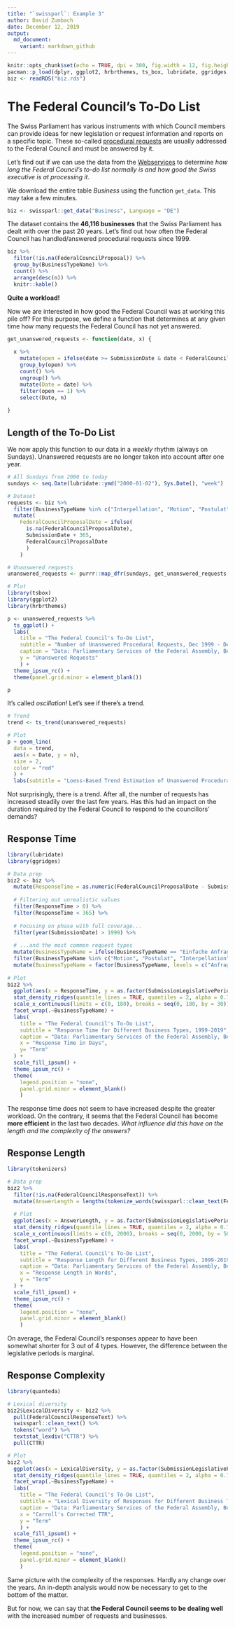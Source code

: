 ```yaml
---
title: "`swissparl`: Example 3"
author: David Zumbach
date: December 12, 2019
output:
  md_document:
    variant: markdown_github
---
```


```r
knitr::opts_chunk$set(echo = TRUE, dpi = 300, fig.width = 12, fig.height = 8, message = F)
pacman::p_load(dplyr, ggplot2, hrbrthemes, ts_box, lubridate, ggridges, quanteda, purrr)
biz <- readRDS("biz.rds")
```

# The Federal Council's To-Do List
The Swiss Parliament has various instruments with which Council members can provide ideas for new legislation or request information and reports on a specific topic. These so-called [procedural requests](https://www.parlament.ch/en/%C3%BCber-das-parlament/parlamentsw%C3%B6rterbuch/parlamentsw%C3%B6rterbuch-detail?WordId=238) are usually addressed to the Federal Council and must be answered by it.  

Let's find out if we can use the data from the [Webservices](https://www.parlament.ch/en/services/open-data-webservices) to determine *how long the Federal Council's to-do list normally is and how good the Swiss executive is at processing it*.

We download the entire table *Business* using the function `get_data`. This may take a few minutes.

```r
biz <- swissparl::get_data("Business", Language = "DE")
```

The dataset contains the **46,116 businesses** that the Swiss Parliament has dealt with over the past 20 years. Let's find out how often the Federal Council has handled/answered procedural requests since 1999.

```r
biz %>%
  filter(!is.na(FederalCouncilProposal)) %>% 
  group_by(BusinessTypeName) %>% 
  count() %>% 
  arrange(desc(n)) %>% 
  knitr::kable()
```

**Quite a workload!**  

Now we are interested in how good the Federal Council was at working this pile off? For this purpose, we define a function that determines at any given time how many requests the Federal Council has not yet answered.

```r
get_unanswered_requests <- function(date, x) {
  
  x %>% 
    mutate(open = ifelse(date >= SubmissionDate & date < FederalCouncilProposalDate, 1, 0)) %>% 
    group_by(open) %>% 
    count() %>% 
    ungroup() %>% 
    mutate(Date = date) %>%
    filter(open == 1) %>%
    select(Date, n)
  
} 
```

## Length of the To-Do List 
We now apply this function to our data in a *weekly* rhythm (always on Sundays). Unanswered requests are no longer taken into account after one year.

```r
# All Sundays from 2000 to today
sundays <- seq.Date(lubridate::ymd("2000-01-02"), Sys.Date(), "week")

# Dataset 
requests <- biz %>%
  filter(BusinessTypeName %in% c("Interpellation", "Motion", "Postulat")) %>% 
  mutate(
    FederalCouncilProposalDate = ifelse(
      is.na(FederalCouncilProposalDate),
      SubmissionDate + 365,
      FederalCouncilProposalDate
      )
    )

# Unanswered requests  
unanswered_requests <- purrr::map_dfr(sundays, get_unanswered_requests, x = requests)

# Plot
library(tsbox)
library(ggplot2)
library(hrbrthemes)

p <- unanswered_requests %>% 
  ts_ggplot() + 
  labs(
    title = "The Federal Council's To-Do List",
    subtitle = "Number of Unanswered Procedural Requests, Dec 1999 - Dec 2019",
    caption = "Data: Parliamentary Services of the Federal Assembly, Bern",
    y = "Unanswered Requests"
    ) +
  theme_ipsum_rc() +
  theme(panel.grid.minor = element_blank())

p
```

It's called *oscillation*! Let's see if there's a trend. 

```r
# Trend
trend <- ts_trend(unanswered_requests)

# Plot
p + geom_line(
  data = trend,
  aes(x = Date, y = n),
  size = 2,
  color = "red"
  ) +
  labs(subtitle = "Loess-Based Trend Estimation of Unanswered Procedural Requests")
```

Not surprisingly, there is a trend. After all, the number of requests has increased steadily over the last few years. Has this had an impact on the duration required by the Federal Council to respond to the councillors' demands?  

## Response Time

```r
library(lubridate)
library(ggridges)

# Data prep
biz2 <- biz %>% 
  mutate(ResponseTime = as.numeric(FederalCouncilProposalDate - SubmissionDate)) %>% 
  
  # Filtering out unrealistic values
  filter(ResponseTime > 0) %>% 
  filter(ResponseTime < 365) %>% 
  
  # Focusing on phase with full coverage...
  filter(year(SubmissionDate) > 1999) %>% 
  
  # ...and the most common request types
  mutate(BusinessTypeName = ifelse(BusinessTypeName == "Einfache Anfrage", "Anfrage", BusinessTypeName)) %>% 
  filter(BusinessTypeName %in% c("Motion", "Postulat", "Interpellation", "Anfrage")) %>% 
  mutate(BusinessTypeName = factor(BusinessTypeName, levels = c("Anfrage", "Interpellation", "Postulat", "Motion"))) 
  
# Plot
biz2 %>% 
  ggplot(aes(x = ResponseTime, y = as.factor(SubmissionLegislativePeriod), fill = BusinessTypeName)) +
  stat_density_ridges(quantile_lines = TRUE, quantiles = 2, alpha = 0.7) +
  scale_x_continuous(limits = c(0, 180), breaks = seq(0, 180, by = 30)) +
  facet_wrap(.~BusinessTypeName) +
  labs(
    title = "The Federal Council's To-Do List",
    subtitle = "Response Time for Different Business Types, 1999-2019",
    caption = "Data: Parliamentary Services of the Federal Assembly, Bern",
    x = "Response Time in Days",
    y= "Term"
  ) +
  scale_fill_ipsum() +
  theme_ipsum_rc() +
  theme(
    legend.position = "none",
    panel.grid.minor = element_blank()
    )
```

The response time does not seem to have increased despite the greater workload. On the contrary, it seems that the Federal Council has become **more efficient** in the last two decades. *What influence did this have on the length and the complexity of the answers?*

## Response Length

```r
library(tokenizers)

# Data prep
biz2 %>% 
  filter(!is.na(FederalCouncilResponseText)) %>% 
  mutate(AnswerLength = lengths(tokenize_words(swissparl::clean_text(FederalCouncilResponseText)))) %>% 
  
  # Plot
  ggplot(aes(x = AnswerLength, y = as.factor(SubmissionLegislativePeriod), fill = BusinessTypeName)) +
  stat_density_ridges(quantile_lines = TRUE, quantiles = 2, alpha = 0.7) +
  scale_x_continuous(limits = c(0, 2000), breaks = seq(0, 2000, by = 500)) +
  facet_wrap(.~BusinessTypeName) +
  labs(
    title = "The Federal Council's To-Do List",
    subtitle = "Response Length for Different Business Types, 1999-2019",
    caption = "Data: Parliamentary Services of the Federal Assembly, Bern",
    x = "Response Length in Words",
    y = "Term"
  ) +
  scale_fill_ipsum() +
  theme_ipsum_rc() +
  theme(
    legend.position = "none",
    panel.grid.minor = element_blank()
    )
```

On average, the Federal Council's responses appear to have been somewhat shorter for 3 out of 4 types. However, the difference between the legislative periods is marginal.

## Response Complexity

```r
library(quanteda)

# Lexical diversity
biz2$LexicalDiversity <- biz2 %>%
  pull(FederalCouncilResponseText) %>% 
  swissparl::clean_text() %>%
  tokens("word") %>%
  textstat_lexdiv("CTTR") %>%
  pull(CTTR)

# Plot
biz2 %>% 
  ggplot(aes(x = LexicalDiversity, y = as.factor(SubmissionLegislativePeriod), fill = BusinessTypeName)) +
  stat_density_ridges(quantile_lines = TRUE, quantiles = 2, alpha = 0.7) +
  facet_wrap(.~BusinessTypeName) +
  labs(
    title = "The Federal Council's To-Do List",
    subtitle = "Lexical Diversity of Responses for Different Business Types, 1999-2019",
    caption = "Data: Parliamentary Services of the Federal Assembly, Bern",
    x = "Carroll's Corrected TTR",
    y = "Term"
    ) +
  scale_fill_ipsum() +
  theme_ipsum_rc() +
  theme(
    legend.position = "none",
    panel.grid.minor = element_blank()
    )
```

Same picture with the complexity of the responses. Hardly any change over the years. An in-depth analysis would now be necessary to get to the bottom of the matter.

But for now, we can say that **the Federal Council seems to be dealing well** with the increased number of requests and businesses.
